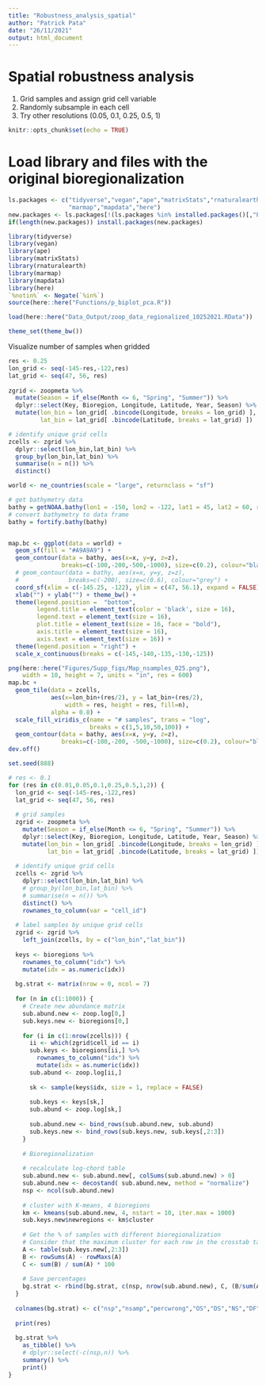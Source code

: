 ```yaml
---
title: "Robustness_analysis_spatial"
author: "Patrick Pata"
date: "26/11/2021"
output: html_document
---
```


# Spatial robustness analysis
1. Grid samples and assign grid cell variable
2. Randomly subsample in each cell
3. Try other resolutions (0.05, 0.1, 0.25, 0.5, 1)

```r
knitr::opts_chunk$set(echo = TRUE)
```

# Load library and files with the original bioregionalization
```r
ls.packages <- c("tidyverse","vegan","ape","matrixStats","rnaturalearth",
                 "marmap","mapdata","here")
new.packages <- ls.packages[!(ls.packages %in% installed.packages()[,"Package"])]
if(length(new.packages)) install.packages(new.packages)

library(tidyverse)
library(vegan)
library(ape)
library(matrixStats)
library(rnaturalearth)
library(marmap)
library(mapdata)
library(here)
`%notin%` <- Negate(`%in%`)
source(here::here("Functions/p_biplot_pca.R"))

load(here::here("Data_Output/zoop_data_regionalized_10252021.RData"))

theme_set(theme_bw())
```

Visualize number of samples when gridded
```r
res <- 0.25
lon_grid <- seq(-145-res,-122,res)
lat_grid <- seq(47, 56, res)
  
zgrid <- zoopmeta %>% 
  mutate(Season = if_else(Month <= 6, "Spring", "Summer")) %>% 
  dplyr::select(Key, Bioregion, Longitude, Latitude, Year, Season) %>% 
  mutate(lon_bin = lon_grid[ .bincode(Longitude, breaks = lon_grid) ], 
         lat_bin = lat_grid[ .bincode(Latitude, breaks = lat_grid) ]) 

# identify unique grid cells
zcells <- zgrid %>% 
  dplyr::select(lon_bin,lat_bin) %>% 
  group_by(lon_bin,lat_bin) %>%
  summarise(n = n()) %>%
  distinct()

world <- ne_countries(scale = "large", returnclass = "sf")

# get bathymetry data
bathy = getNOAA.bathy(lon1 = -150, lon2 = -122, lat1 = 45, lat2 = 60, resolution = 1)
# convert bathymetry to data frame
bathy = fortify.bathy(bathy)


map.bc <- ggplot(data = world) +
  geom_sf(fill = "#A9A9A9") + 
  geom_contour(data = bathy, aes(x=x, y=y, z=z), 
               breaks=c(-100,-200,-500,-1000), size=c(0.2), colour="black") +
  # geom_contour(data = bathy, aes(x=x, y=y, z=z),
  #              breaks=c(-200), size=c(0.6), colour="grey") +
  coord_sf(xlim = c(-145.25, -122), ylim = c(47, 56.1), expand = FALSE) +
  xlab("") + ylab("") + theme_bw() + 
  theme(legend.position =  "bottom", 
        legend.title = element_text(color = 'black', size = 16),
        legend.text = element_text(size = 16), 
        plot.title = element_text(size = 16, face = "bold"),
        axis.title = element_text(size = 16), 
        axis.text = element_text(size = 16)) +
  theme(legend.position = "right") +
  scale_x_continuous(breaks = c(-145,-140,-135,-130,-125))

png(here::here("Figures/Supp_figs/Map_nsamples_025.png"),
    width = 10, height = 7, units = "in", res = 600)
map.bc +
  geom_tile(data = zcells,
            aes(x=lon_bin+(res/2), y = lat_bin+(res/2),
                width = res, height = res, fill=n),
            alpha = 0.8) +
  scale_fill_viridis_c(name = "# samples", trans = "log", 
                       breaks = c(1,5,10,50,100)) +
  geom_contour(data = bathy, aes(x=x, y=y, z=z), 
               breaks=c(-100,-200, -500,-1000), size=c(0.2), colour="black") 
dev.off()
```


```r
set.seed(888)

# res <- 0.1
for (res in c(0.01,0.05,0.1,0.25,0.5,1,2)) {
  lon_grid <- seq(-145-res,-122,res)
  lat_grid <- seq(47, 56, res)
  
  # grid samples
  zgrid <- zoopmeta %>% 
    mutate(Season = if_else(Month <= 6, "Spring", "Summer")) %>% 
    dplyr::select(Key, Bioregion, Longitude, Latitude, Year, Season) %>% 
    mutate(lon_bin = lon_grid[ .bincode(Longitude, breaks = lon_grid) ], 
           lat_bin = lat_grid[ .bincode(Latitude, breaks = lat_grid) ]) 
  
  # identify unique grid cells
  zcells <- zgrid %>% 
    dplyr::select(lon_bin,lat_bin) %>% 
    # group_by(lon_bin,lat_bin) %>% 
    # summarise(n = n()) %>% 
    distinct() %>% 
    rownames_to_column(var = "cell_id")
  
  # label samples by unique grid cells
  zgrid <- zgrid %>% 
    left_join(zcells, by = c("lon_bin","lat_bin"))
  
  keys <- bioregions %>% 
    rownames_to_column("idx") %>% 
    mutate(idx = as.numeric(idx))
  
  bg.strat <- matrix(nrow = 0, ncol = 7)
  
  for (n in c(1:1000)) {
    # Create new abundance matrix
    sub.abund.new <- zoop.log[0,]
    sub.keys.new <- bioregions[0,]
    
    for (i in c(1:nrow(zcells))) {
      ii <- which(zgrid$cell_id == i)
      sub.keys <- bioregions[ii,] %>% 
        rownames_to_column("idx") %>% 
        mutate(idx = as.numeric(idx))
      sub.abund <- zoop.log[ii,]
      
      sk <- sample(keys$idx, size = 1, replace = FALSE)
      
      sub.keys <- keys[sk,]
      sub.abund <- zoop.log[sk,]
      
      sub.abund.new <- bind_rows(sub.abund.new, sub.abund)
      sub.keys.new <- bind_rows(sub.keys.new, sub.keys[,2:3])
    }
    
    # Bioregionalization
    
    # recalculate log-chord table
    sub.abund.new <- sub.abund.new[, colSums(sub.abund.new) > 0]
    sub.abund.new <- decostand( sub.abund.new, method = "normalize")
    nsp <- ncol(sub.abund.new)
    
    # cluster with K-means, 4 bioregions
    km <- kmeans(sub.abund.new, 4, nstart = 10, iter.max = 1000)
    sub.keys.new$newregions <- km$cluster
    
    # Get the % of samples with different bioregionalization
    # Consider that the maximum cluster for each row in the crosstab table corresponds to the original bioreigion. 
    A <- table(sub.keys.new[,2:3])
    B <- rowSums(A) - rowMaxs(A)
    C <- sum(B) / sum(A) * 100
    
    # Save percentages
    bg.strat <- rbind(bg.strat, c(nsp, nrow(sub.abund.new), C, (B/sum(A)*100) ))
  }
  
  colnames(bg.strat) <- c("nsp","nsamp","percwrong","OS","DS","NS","DF")
  
  print(res)
  
  bg.strat %>% 
    as_tibble() %>% 
    # dplyr::select(-c(nsp,n)) %>% 
    summary() %>% 
    print()
}
```


